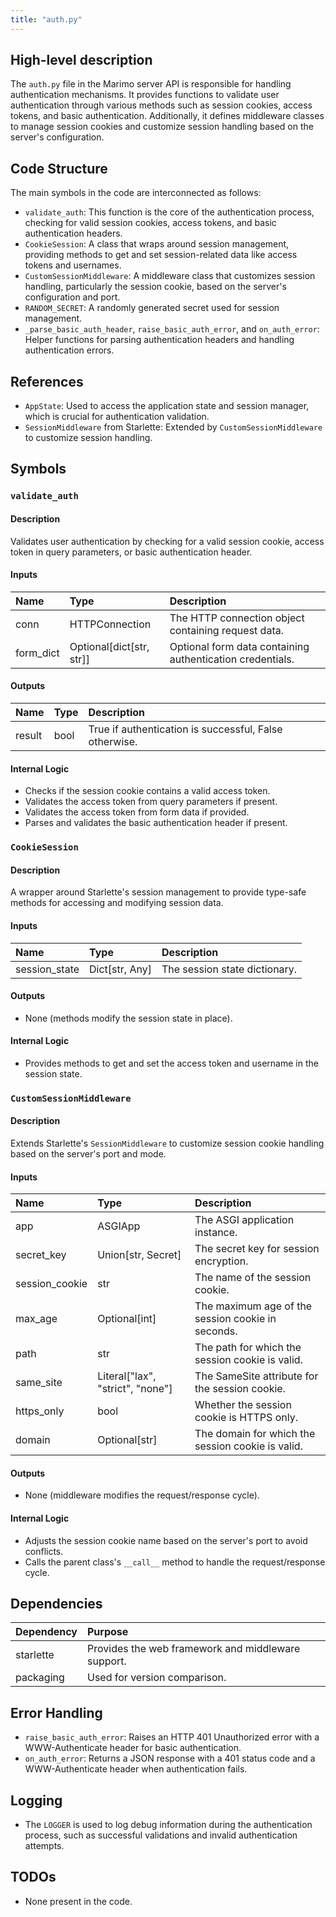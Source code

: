 ```yaml
---
title: "auth.py"
---
```


## High-level description

The `auth.py` file in the Marimo server API is responsible for handling authentication mechanisms. It provides functions to validate user authentication through various methods such as session cookies, access tokens, and basic authentication. Additionally, it defines middleware classes to manage session cookies and customize session handling based on the server's configuration.

## Code Structure

The main symbols in the code are interconnected as follows:
- `validate_auth`: This function is the core of the authentication process, checking for valid session cookies, access tokens, and basic authentication headers.
- `CookieSession`: A class that wraps around session management, providing methods to get and set session-related data like access tokens and usernames.
- `CustomSessionMiddleware`: A middleware class that customizes session handling, particularly the session cookie, based on the server's configuration and port.
- `RANDOM_SECRET`: A randomly generated secret used for session management.
- `_parse_basic_auth_header`, `raise_basic_auth_error`, and `on_auth_error`: Helper functions for parsing authentication headers and handling authentication errors.

## References

- `AppState`: Used to access the application state and session manager, which is crucial for authentication validation.
- `SessionMiddleware` from Starlette: Extended by `CustomSessionMiddleware` to customize session handling.

## Symbols

### `validate_auth`
#### Description
Validates user authentication by checking for a valid session cookie, access token in query parameters, or basic authentication header.

#### Inputs
| Name      | Type               | Description                                      |
|:----------|:-------------------|:-------------------------------------------------|
| conn      | HTTPConnection     | The HTTP connection object containing request data. |
| form_dict | Optional[dict[str, str]] | Optional form data containing authentication credentials. |

#### Outputs
| Name   | Type | Description                |
|:-------|:-----|:---------------------------|
| result | bool | True if authentication is successful, False otherwise. |

#### Internal Logic
- Checks if the session cookie contains a valid access token.
- Validates the access token from query parameters if present.
- Validates the access token from form data if provided.
- Parses and validates the basic authentication header if present.

### `CookieSession`
#### Description
A wrapper around Starlette's session management to provide type-safe methods for accessing and modifying session data.

#### Inputs
| Name          | Type           | Description                  |
|:--------------|:---------------|:-----------------------------|
| session_state | Dict[str, Any] | The session state dictionary. |

#### Outputs
- None (methods modify the session state in place).

#### Internal Logic
- Provides methods to get and set the access token and username in the session state.

### `CustomSessionMiddleware`
#### Description
Extends Starlette's `SessionMiddleware` to customize session cookie handling based on the server's port and mode.

#### Inputs
| Name           | Type                          | Description                                      |
|:---------------|:------------------------------|:-------------------------------------------------|
| app            | ASGIApp                       | The ASGI application instance.                   |
| secret_key     | Union[str, Secret]            | The secret key for session encryption.           |
| session_cookie | str                           | The name of the session cookie.                  |
| max_age        | Optional[int]                 | The maximum age of the session cookie in seconds.|
| path           | str                           | The path for which the session cookie is valid.  |
| same_site      | Literal["lax", "strict", "none"] | The SameSite attribute for the session cookie.   |
| https_only     | bool                          | Whether the session cookie is HTTPS only.        |
| domain         | Optional[str]                 | The domain for which the session cookie is valid.|

#### Outputs
- None (middleware modifies the request/response cycle).

#### Internal Logic
- Adjusts the session cookie name based on the server's port to avoid conflicts.
- Calls the parent class's `__call__` method to handle the request/response cycle.

## Dependencies

| Dependency | Purpose                                      |
|:-----------|:---------------------------------------------|
| starlette  | Provides the web framework and middleware support. |
| packaging  | Used for version comparison.                 |

## Error Handling

- `raise_basic_auth_error`: Raises an HTTP 401 Unauthorized error with a WWW-Authenticate header for basic authentication.
- `on_auth_error`: Returns a JSON response with a 401 status code and a WWW-Authenticate header when authentication fails.

## Logging

- The `LOGGER` is used to log debug information during the authentication process, such as successful validations and invalid authentication attempts.

## TODOs
- None present in the code.